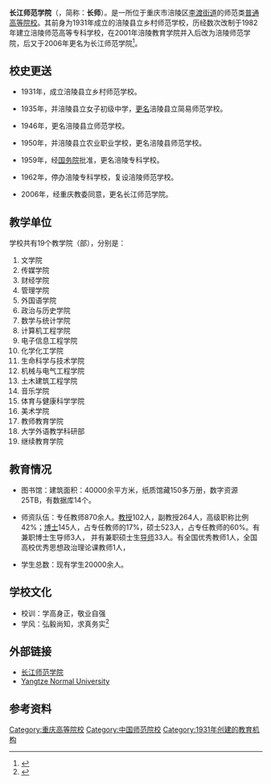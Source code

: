 {{coord|29|45|12|N|107|15|30|E|region:CN_type:edu|display=title}}
{{Infobox university
|name              = 长江师范学院
|native_name       = Yangtze Normal University
|image             =[[File:Yangtze_Normal_University_Logo.jpg|200px]]
|latin_name        =长江师范学院校徽
|motto             = '''学高身正，敬业自强'''
|zhmotto           =
|established       =
|closed            =
|type              = [[公立大学|公立大学]]
|endowment         =
|rector            =
|chancellor        =
|chairman          =
|president         = [[黄大勇|黄大勇]]
|vice-president    =
|provost           =
|principal         =
|vice_chancellor   =
|dean              =
|director          =
|head_label        = [[党委书记|党委书记]]
|head              = 彭寿清
|faculty           =
|staff             = 870余人
|students          =20000余人
|undergrad         = 
|postgrad          = 
|doctoral          = 
|profess           =
|alumni            =
|budget            =
|city              =
|state             = 
|province          = 
|country           = {{PRC}}
|coor              =
|location          =
|address            =[[重庆市|重庆市]][[涪陵区|涪陵区]]李渡聚龙大道98号
|area              =2000余亩
|Nickname          =长师
|free_label        =
|free              =
|sports            =
|colors            =
|mascot            =
|fightsong         =
|affiliation      = 重庆市教育委员会
|website           = http://www.yznu.cn
|logo              = 
|footnotes         =
}}

'''长江师范学院'''（{{lang-en|'''Yangtze Normal University'''}}，简称：'''长师'''）。是一所位于重庆市涪陵区[[李渡街道|李渡街道]]的师范类[[普通高等院校|普通高等院校]]。其前身为1931年成立的涪陵县立乡村师范学校，历经数次改制于1982年建立涪陵师范高等专科学校，在2001年涪陵教育学院并入后改为涪陵师范学院，后又于2006年更名为长江师范学院<ref>{{cite web |url=http://www.yznu.cn/yznu/xxgk/ |title=长师概况 |accessdate=2015-12-10 |publisher=长江师范学院 }}</ref>。

== 校史更送 ==

*1931年，成立涪陵县立乡村师范学校。

*1935年，并涪陵县立女子初级中学，[[更名|更名]]涪陵县立简易师范学校。

*1946年，更名涪陵县立师范学校。

*1950年，并涪陵县立农业职业学校，更名涪陵县师范学校。

*1959年，经[[中华人民共和国国务院|国务院]]批准，更名涪陵专科学校。

*1962年，停办涪陵专科学校，复设涪陵师范学校。

*2006年，经重庆教委同意，更名长江师范学院。

== 教学单位 ==

学校共有19个教学院（部），分别是：
#文学院
#传媒学院
#财经学院
#管理学院
#外国语学院
#政治与历史学院
#数学与统计学院
#计算机工程学院
#电子信息工程学院
#化学化工学院
#生命科学与技术学院
#机械与电气工程学院
#土木建筑工程学院
#音乐学院
#体育与健康科学学院
#美术学院
#教师教育学院
#大学外语教学科研部
#继续教育学院

== 教育情况 ==

*图书馆：建筑面积：40000余平方米，纸质馆藏150多万册，数字资源25TB，有数据库14个。

*师资队伍：专任教师870余人。[[教授|教授]]102人，副教授264人，高级职称比例42%；[[博士|博士]]145人，占专任教师的17%，硕士523人，占专任教师的60%。有兼职博士生导师3人， 并有兼职硕士生[[导师|导师]]33人。有全国优秀教师1人，全国高校优秀思想政治理论课教师1人，

*学生总数：现有学生20000余人。

== 学校文化 ==

*校训：学高身正，敬业自强
*学风：弘毅尚知，求真务实<ref>{{cite web |url=http://www.yznu.cn/yznu/xxgk/jingshen.asp |title=校歌 |accessdate=2015-12-10 |deadurl=yes |archiveurl=https://web.archive.org/web/20151210225518/http://www.yznu.cn/yznu/xxgk/jingshen.asp |archivedate=2015-12-10 }}</ref>

== 外部链接 ==
{{Commonscat|Yangtze Normal University}}
*[http://www.yznu.cn/ 长江师范学院]
*[https://web.archive.org/web/20150512211458/http://english.yznu.cn:81/ Yangtze Normal University]

== 参考资料 ==
{{reflist}}

{{重庆市}}
{{重庆高等院校}}
[[Category:重庆高等院校|Category:重庆高等院校]]
[[Category:中国师范院校|Category:中国师范院校]]
[[Category:1931年创建的教育机构|Category:1931年创建的教育机构]]